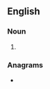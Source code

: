 ==English==

===Noun===
{{head|en|noun form}}

# {{plural of|posser|lang=en}}

===Anagrams===
* {{anagrams|en|a=eoprsss|prosses}}
